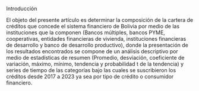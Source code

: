 ::: {custom-style="Titulo 1 enum"}
Introducción 
:::

El objeto del presente artículo es determinar la composición de la cartera de créditos que concede el sistema financiero de Bolivia por medio de las instituciones que la componen (Bancos múltiples, bancos PYME, cooperativas, entidades financieras de vivienda, instituciones financieras de desarrollo y banco de desarrollo productivo), donde la presentación de los resultados encontrados se compone de un análisis descriptivo por medio de estadísticas de resumen (Promedio, desviación, coeficiente de variación, máximo, mínimo, tendencia y probabilidad t de la tendencia) y series de tiempo de las categorías bajo las cuales se suscribieron los créditos desde 2017 a 2023 ya sea por tipo de crédito o consumidor financiero.